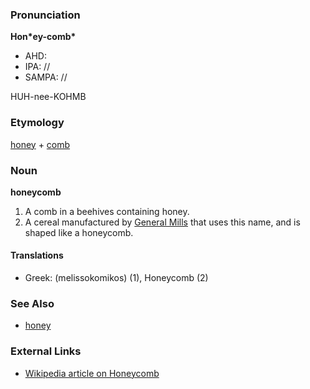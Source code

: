 ===Pronunciation===
'''Hon*ey-comb*'''
*AHD:
*IPA: //
*SAMPA: //
HUH-nee-KOHMB

===Etymology===
[[honey]] + [[comb]]

===Noun===
'''honeycomb'''

#A comb in a beehives containing honey.
#A cereal manufactured by [[General Mills]] that uses this name, and is shaped like a honeycomb.

====Translations====
*Greek: (melissokomikos) (1), Honeycomb (2)

===See Also===

*[[honey]]

===External Links===

*[http://www.en.wikipedia.org/wiki/Honeycomb Wikipedia article on Honeycomb]